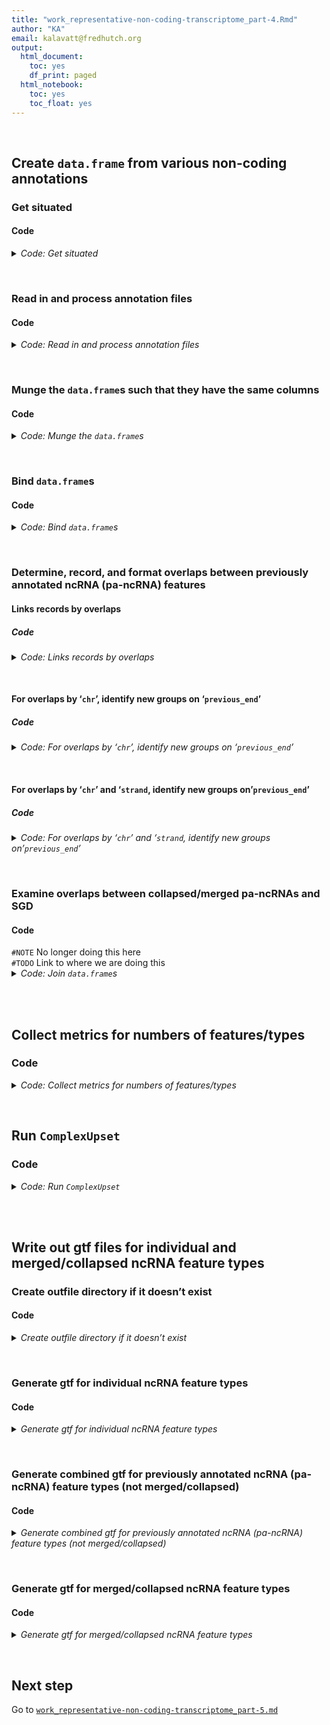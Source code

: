 ```yaml
---
title: "work_representative-non-coding-transcriptome_part-4.Rmd"
author: "KA"
email: kalavatt@fredhutch.org
output:
  html_document:
    toc: yes
    df_print: paged
  html_notebook:
    toc: yes
    toc_float: yes
---
```

<br />

## Create `data.frame` from various non-coding annotations
### Get situated
#### Code
<details>
<summary><i>Code: Get situated</i></summary>
```r
#!/usr/bin/env Rscript

library(ComplexUpset)
library(GenomicRanges)
library(ggplot2)
library(IRanges)
library(plyr)
library(readxl)
library(rtracklayer)
library(tidyverse)

options(scipen = 999)
options(ggrepel.max.overlaps = Inf)

if(stringr::str_detect(getwd(), "kalavattam")) {
    p_local <- "/Users/kalavattam/Dropbox/FHCC"
} else {
    p_local <- "/Users/kalavatt/projects-etc"
}
p_wd <- "2022-2023_RRP6-NAB3/results/2023-0215"

setwd(paste(p_local, p_wd, sep = "/"))
getwd()
```
</details>
<br />

### Read in and process annotation files
#### Code
<details>
<summary><i>Code: Read in and process annotation files</i></summary>
```r
#!/usr/bin/env Rscript

load_bed_CUTs_SUTs_XUTs <- function(x) {
    y <- readr::read_tsv(x, col_names = FALSE, show_col_types = FALSE)
    colnames(y) <- c("chr", "start", "end", "name_etc", "score", "strand")
    return(y)
}


load_xlsx_CUTs_4x <- function(x) {
    y <- readxl::read_xlsx(x)
    colnames(y) <- c("chr", "start", "end", "name_etc", "strand")
    y$chr <- gsub("chr", "", y$chr)
    y <- y %>% dplyr::arrange(chr, start)
    return(y)
}


load_txt_CUTs_HMM <- function(x) {
    y <- readr::read_tsv(x, show_col_types = FALSE)
    colnames(y) <- c(
        "chr", "start", "end", "name_etc", "strand",
        "avg_covg_WT", "avg_covg_rrp6", "avg_fold"
    )
    y$chr <- gsub("chr", "", y$chr)
    y <- y %>% dplyr::arrange(chr, start)
    return(y)
}


load_gtf_ncRNAs <- function(x) {
    y <- rtracklayer::import(x) %>%
        tibble::as_tibble() %>%
        dplyr::select(-c("score", "phase"))
    colnames(y) <- c(
        "chr", "start", "end", "width", "strand",
        "source", "type", "gene_id", "transcript_id",
        "feature", "orf_classification", "source_id"
    )
    y <- y %>%
        dplyr::arrange(chr, start)
    return(y)
}


load_gtf_NUTs <- function(x) {
    y <- rtracklayer::import(x) %>%
        tibble::as_tibble() %>%
        dplyr::select(-c("score", "phase"))
    colnames(y) <- c(
        "chr", "start", "end", "width", "strand",
        "source", "type", "gene_id", "transcript_id"
    )
    y$chr <- gsub("chr", "", y$chr)
    y <- y %>% dplyr::arrange(chr, start)
    return(y)
}


load_csv_SRATs <- function(x) {
    y <- readr::read_csv(x, skip = 1, show_col_types = FALSE)
    colnames(y) <- c("chr", "start", "end", "info_sense", "strand", "name_etc")
    y$chr <- gsub("chr", "", y$chr)
    y <- y %>% dplyr::arrange(chr, start)
    return(y)
}


p_base <- "./infiles_gtf-gff3/representation"

#  Check
# list.dirs(p_base)
# list.files(paste(p_base, "CUTs_SUTs", sep = "/"))
# list.files(paste(p_base, "CUTs-HMM_CUTs-4X", sep = "/"))
# list.files(paste(p_base, "ncRNAs", sep = "/"))
# list.files(paste(p_base, "NUTs", sep = "/"))
# list.files(paste(p_base, "SRATs", sep = "/"))
# list.files(paste(p_base, "XUTs", sep = "/"))

in_CUTs <- paste(p_base, "CUTs_SUTs/CUTs.coord-R64.bed", sep = "/")
in_CUTs_4x <- paste(p_base, "CUTs-HMM_CUTs-4X/CUTs-4x.xlsx", sep = "/")
in_CUTs_HMM <- paste(p_base, "CUTs-HMM_CUTs-4X/CUTs-HMM.txt.gz", sep = "/")
in_ncRNAs <- paste(p_base, "ncRNAs/ncRNAs.gtf", sep = "/")
in_NUTs <- paste(p_base, "NUTs/NUTs.gtf", sep = "/")
in_SRATs <- paste(p_base, "SRATs/SRATs.csv", sep = "/")
in_SUTs <- paste(p_base, "CUTs_SUTs/SUTs.coord-R64.bed", sep = "/")
in_XUTs <- paste(p_base, "XUTs/XUTs.coord-R64.bed", sep = "/")

#  Check
# file.exists(in_CUTs)
# file.exists(in_SUTs)
# file.exists(in_CUTs_4x)
# file.exists(in_CUTs_HMM)
# file.exists(in_ncRNAs)
# file.exists(in_NUTs)
# file.exists(in_SRATs)
# file.exists(in_XUTs)

CUTs <- load_bed_CUTs_SUTs_XUTs(in_CUTs)
CUTs_4x <- load_xlsx_CUTs_4x(in_CUTs_4x)
CUTs_HMM <- load_txt_CUTs_HMM(in_CUTs_HMM)
ncRNAs <- load_gtf_ncRNAs(in_ncRNAs)
NUTs <- load_gtf_NUTs(in_NUTs)
SRATs <- load_csv_SRATs(in_SRATs)
SUTs <- load_bed_CUTs_SUTs_XUTs(in_SUTs)
XUTs <- load_bed_CUTs_SUTs_XUTs(in_XUTs)
```
</details>
<br />

### Munge the `data.frame`s such that they have the same columns
#### Code
<details>
<summary><i>Code: Munge the `data.frame`s</i></summary>
```r
#!/usr/bin/env Rscript

CUTs <- CUTs %>%
    dplyr::mutate(
                 id = stringr::str_sub(CUTs$name_etc, 6, 11),
               type = stringr::str_sub(CUTs$name_etc, 1, 4),
             source = "Xu et al. (Steinmetz), Nature 2009",
        coordinates = "lifted from R56 to R64",
                etc = stringr::str_sub(CUTs$name_etc, 13, nchar(CUTs$name_etc))
    ) %>%
    dplyr::select(-c(name_etc, score)) %>%
    dplyr::arrange(chr, start, strand)

CUTs_4x <- CUTs_4x %>%
    dplyr::mutate(
                 id = name_etc,
               type = "CUTs_4x",
                etc = NA_character_,
             source = "Vera (Dowell), BMC Genomics 2016",
        coordinates = "R64 (no liftOver)"
    ) %>%
    dplyr::select(-name_etc)

CUTs_HMM <- CUTs_HMM %>%
    dplyr::mutate(
                 id = name_etc,
               type = "CUTs_HMM",
             source = "Vera (Dowell), BMC Genomics 2016",
        coordinates = "R64 (no liftOver)"
    ) %>%
    dplyr::select(-name_etc) %>%
    tidyr::unite(
        etc, c(avg_covg_WT, avg_covg_rrp6, avg_fold)
    ) %>%
    dplyr::arrange(chr, start, strand)

ncRNAs <- ncRNAs %>%
    dplyr::mutate(
                 id = gene_id,
               type = feature,
             source = "SGD R64-1-1",
        coordinates = "R64 (no liftOver)",
                etc = NA_character_
    ) %>%
    dplyr::select(-c(
        "width", "gene_id", "transcript_id", "feature", "orf_classification",
        "source_id"
    )) %>%
    dplyr::arrange(chr, start, strand)

NUTs <- NUTs %>%
    dplyr::select(-c("type", "source", "width")) %>%
    dplyr::mutate(
               type = "NUTs",
             source = "Schulz et al. (Cramer), Cell 2013",
        coordinates = "R64 (no liftOver)"
    ) %>%
    dplyr::rename(id = transcript_id, etc = gene_id)
        
SRATs <- SRATs %>%
    dplyr::mutate(
               type = "SRATs",
             source = "Venkatesh et al. (Workman), Nat Comm 2016",
        coordinates = "R64 (no liftOver)"
    ) %>%
    dplyr::rename(id = name_etc, etc = info_sense) %>%
    dplyr::arrange(chr, start, strand)

SUTs <- SUTs %>%
    dplyr::select(-"score") %>%
    dplyr::mutate(
                 id = stringr::str_sub(SUTs$name_etc, 6, 11),
               type = stringr::str_sub(SUTs$name_etc, 1, 4),
             source = "Xu et al. (Steinmetz), Nature 2009",
        coordinates = "lifted from R56 to R64",
                etc = stringr::str_sub(SUTs$name_etc, 13, nchar(SUTs$name_etc))
    ) %>%
    dplyr::select(-name_etc) %>%
    dplyr::arrange(chr, start, strand)

XUTs <- XUTs %>%
    dplyr::select(-"score") %>%
    dplyr::mutate(
               type = paste0(stringr::str_sub(XUTs$name_etc, 1, 3), "s"),
                 id = stringr::str_sub(XUTs$name_etc, 14, nchar(XUTs$name_etc)),
             source = "van Dijk et al. (Thermes, Morillon), Nature 2011",
        coordinates = "lifted from R63 to R64",
           name_etc = NA_character_
    ) %>%
    dplyr::rename(etc = name_etc) %>%
    dplyr::arrange(chr, start, strand)
```
</details>
<br />

### Bind `data.frame`s
#### Code
<details>
<summary><i>Code: Bind `data.frame`s</i></summary>
```r
#!/usr/bin/env Rscript

all_pa_ncRNAs <- dplyr::bind_rows(
    CUTs, CUTs_4x, CUTs_HMM, ncRNAs, NUTs, SRATs, SUTs, XUTs
) %>%
    dplyr::arrange(strand, chr, start)
```
</details>
<br />

### Determine, record, and format overlaps between previously annotated ncRNA (pa-ncRNA) features
#### Links records by overlaps
##### Code
<details>
<summary><i>Code: Links records by overlaps</i></summary>
```r
#!/usr/bin/env Rscript

# #  Do the linking stratified by 'chr'
# group_chr <- plyr::ddply(
#     ncRNAs,
#     "chr",
#     function(x) { 
#         #  Check if a record should be linked with the previous record
#         y <- c(NA, x$end[-nrow(x)])
#         z <- ifelse(is.na(y), 0, y)
#         z <- cummax(z)
#         z[is.na(y)] <- NA
#         x$previous_end <- z
#         
#         return(x)
#     }
# )
# 
# group_chr$new_group <- is.na(group_chr$previous_end) | 
#     (group_chr$start >= group_chr$previous_end)
# group_chr$group <- cumsum(group_chr$new_group)

#  Do the linking stratified by both 'chr' and 'strand'
group_chr_strand <- plyr::ddply(
    all_pa_ncRNAs,
    c("chr", "strand"),
    function(x) { 
        #  Check if a record should be linked with the previous record
        y <- c(NA, x$end[-nrow(x)])
        z <- ifelse(is.na(y), 0, y)
        z <- cummax(z)
        z[is.na(y)] <- NA
        x$previous_end <- z
        
        return(x)
    }
) #%>%
    #dplyr::arrange(chr, start, strand)
#NOTE This call to arrange was throwing things off

group_chr_strand$new_group <- is.na(group_chr_strand$previous_end) | 
    (group_chr_strand$start >= group_chr_strand$previous_end)
group_chr_strand$group <- cumsum(group_chr_strand$new_group)

# #  Check groups with and without grouping by strand
# group_chr_strand %>% dplyr::select(chr, start, end, strand, group)
# 
# #  Check numbers of groups with and without grouping by strand
# group_chr_strand$group %>% forcats::as_factor() %>% levels() %>% length()
```
</details>
<br />

#### For overlaps by '`chr`', identify new groups on '`previous_end`'
##### Code
<details>
<summary><i>Code: For overlaps by '`chr`', identify new groups on '`previous_end`'</i></summary>
```r
#!/usr/bin/env Rscript

# run <- FALSE
# if(base::isTRUE(run)) {
#     #  Aggregate the data
#     agg_chr <- plyr::ddply(
#         group_chr,
#         .(chr, group),
#         plyr::summarize,
#         start = min(start),
#         end = max(end),
#         details_type = paste0(type, collapse = "; "),
#         details_all = paste0(type, ": ", id, ", ", strand, collapse = "; ")
#     ) %>%
#         dplyr::arrange(chr, start) %>%
#         dplyr::mutate(strand = ".") %>%
#         dplyr::relocate(
#             c(chr, start, end, strand, details_type, details_all, group)
#         ) %>%
#         dplyr::rename(
#             details_type_init = details_type, details_all_init = details_all
#         )
#     
#     # #  Check
#     # agg_chr$details_type_init %>% head()
#     # agg_chr$details_all_init %>% head()
#     
#     #  stackoverflow.com/questions/49389792/how-to-collapse-all-character-vectors-in-a-list
#     details_type <- agg_chr$details_type %>%
#         stringr::str_remove_all("s") %>%
#         stringr::str_split("; ") %>%
#         purrr::map(sort) %>%
#         purrr::map(unique)
#     details_type <- sapply(
#         details_type[!sapply(details_type, purrr::is_empty)],
#         paste,
#         collapse = " "
#     ) %>%
#         tibble::as_tibble_col(column_name = "details_type")
#     
#     details_all <- agg_chr$details_all %>%
#         stringr::str_remove_all("s") %>%
#         stringr::str_split("; ") %>%
#         purrr::map(sort) %>%
#         purrr::map(unique)
#     details_all <- sapply(
#         details_all[!sapply(details_all, purrr::is_empty)],
#         paste,
#         collapse = "; "
#     ) %>%
#         tibble::as_tibble_col(column_name = "details_all")
#     
#     details_id <- agg_chr$details_all %>%
#         stringr::str_remove_all("s|,\\s\\+|,\\s\\-") %>%
#         stringr::str_replace_all(
#             "(CUT|CUT_4x|CUT_HMM|NUT|SRAT|SUT|XUT):\\s", ""
#         ) %>%
#         stringr::str_split("; ") %>%
#         purrr::map(sort) %>%
#         purrr::map(unique)
#     details_id <- sapply(
#         details_id[!sapply(details_id, purrr::is_empty)],
#         paste,
#         collapse = "; "
#     ) %>%
#         tibble::as_tibble_col(column_name = "details_id")
#     
#     details_strand <- agg_chr$details_all %>%
#         stringr::str_remove_all("s") %>%
#         stringr::str_remove_all(
#             "(CUT|CUT_4x|CUT_HMM|NUT|SRAT|SUT|XUT):\\s|\\;|\\,"
#         ) %>%
#         stringr::str_remove_all(
#             "(CUT|NUT|SRAT|SUT)\\d+\\s|[:digit:]+(F|R)\\-\\d+\\s"
#         ) %>%
#         tibble::as_tibble_col(column_name = "details_strand")
#     
#     n_features <- lengths(
#         gregexpr("(^[A-z]|[1-9])*;", details_id$details_id)
#     ) + 1L
#     
#     agg_chr <- dplyr::bind_cols(
#         agg_chr, details_type, details_id, details_strand, n_features,
#         details_all
#     ) %>%
#         dplyr::select(-group) %>%
#         dplyr::relocate(
#             c(details_type_init, details_all_init),
#             .after = details_all
#         ) %>%
#         dplyr::rename("n_features" = "...11")
#     
#     agg_chr$n_features <- ifelse(
#         (agg_chr$n_features == 2 & agg_chr$details_strand == "+") |
#         (agg_chr$n_features == 2 & agg_chr$details_strand == "-"),
#         1,
#         agg_chr$n_features
#     )
#     
#     rm(details_id, details_type, details_strand, n_features, details_all)
# }
```
</details>
<br />

#### For overlaps by '`chr`' and '`strand`, identify new groups on '`previous_end`'
##### Code
<details>
<summary><i>Code: For overlaps by '`chr`' and '`strand`, identify new groups on '`previous_end`'</i></summary>
```r
#!/usr/bin/env Rscript

run <- TRUE
if(base::isTRUE(run)) {
    #  Aggregate the data
    agg_chr_strand <- plyr::ddply(
        group_chr_strand,
        .(chr, strand, group),
        plyr::summarize,
        start = min(start),
        end = max(end),
        details_type = paste0(type, collapse = "; "),
        details_all = paste0(type, ": ", id, collapse = "; ")
    ) %>%
        dplyr::arrange(chr, start, strand) %>%
        dplyr::relocate(
            c(chr, start, end, strand, details_type, details_all, group)
        ) %>%
        dplyr::rename(
            details_type_init = details_type, details_all_init = details_all
        )
    
    # #  Check
    # agg_chr_strand$details_type_init %>% head()
    # agg_chr_strand$details_all_init %>% head()
    
    #  stackoverflow.com/questions/49389792/how-to-collapse-all-character-vectors-in-a-list
    details_type <- agg_chr_strand$details_type %>%
        stringr::str_remove_all("s") %>%
        stringr::str_split("; ") %>%
        purrr::map(sort) %>%
        purrr::map(unique)
    details_type <- sapply(
        details_type[!sapply(details_type, purrr::is_empty)],
        paste,
        collapse = " "
    ) %>%
        tibble::as_tibble_col(column_name = "details_type")
    
    details_all <- agg_chr_strand$details_all %>%
        stringr::str_remove_all("s") %>%
        stringr::str_split("; ") %>%
        purrr::map(sort) %>%
        purrr::map(unique)
    details_all <- sapply(
        details_all[!sapply(details_all, purrr::is_empty)],
        paste,
        collapse = "; "
    ) %>%
        tibble::as_tibble_col(column_name = "details_all")
    
    details_id <- agg_chr_strand$details_all %>%
        stringr::str_remove_all("s") %>%
        stringr::str_replace_all(
            "(CUT|CUT_4x|CUT_HMM|ncRNA|NUT|SRAT|SUT|XUT):\\s", ""
        ) %>%
        stringr::str_split("; ") %>%
        purrr::map(sort) %>%
        purrr::map(unique)
    details_id <- sapply(
        details_id[!sapply(details_id, purrr::is_empty)],
        paste,
        collapse = "; "
    ) %>%
        tibble::as_tibble_col(column_name = "details_id")
    
    n_types <- lengths(
        gregexpr("(^[A-z]|[1-9])* ", details_type$details_type)
    ) + 1L
    
    n_features <- lengths(
        gregexpr("(^[A-z]|[1-9])*;", details_id$details_id)
    ) + 1L
    
    agg_chr_strand <- dplyr::bind_cols(
        agg_chr_strand, details_type, details_id, n_types, n_features,
        details_all
    ) %>%
        dplyr::select(-group) %>%
        dplyr::relocate(
            c(details_type_init, details_all_init),
            .after = details_all
        ) %>%
        dplyr::rename(
            "n_types" = "...10",
            "n_features" = "...11"
        )
    
    #  With the above logic, values with only one feature or type are erroneously
    #+ counted as two, so fix that
    agg_chr_strand$n_types <- ifelse(
        grepl(" ", agg_chr_strand$details_type, fixed = TRUE),
        agg_chr_strand$n_types,
        1L
    )
    
    agg_chr_strand$n_features <- ifelse(
        grepl(";", agg_chr_strand$details_id, fixed = TRUE),
        agg_chr_strand$n_features,
        1L
    )
    
    rm(details_id, details_type, n_features, details_all)
}
```
</details>
<br />

### Examine overlaps between collapsed/merged pa-ncRNAs and SGD
#### Code
`#NOTE` No longer doing this here  
`#TODO` Link to where we are doing this
<details>
<summary><i>Code: Join `data.frame`s</i></summary>

```r
#!/usr/bin/env Rscript

# in_SGD <- paste("./infiles_gtf-gff3/already/Saccharomyces_cerevisiae.R64-1-1.108.gtf")
# # file.exists(in_SGD)
```
</details>
<br />
<br />

## Collect metrics for numbers of features/types
### Code
<details>
<summary><i>Code: Collect metrics for numbers of features/types</i></summary>
```r
#!/usr/bin/env Rscript

agg_chr_strand.bak <- agg_chr_strand
# agg_chr_strand <- agg_chr_strand.bak

agg_chr_strand <- agg_chr_strand %>%
    dplyr::mutate(
        CUT = stringr::str_count(details_type_init, "$CUTs|CUTs$|CUTs;|CUTs$"),
        CUT_4x = stringr::str_count(details_type_init, "CUTs_4x"),
        CUT_HMM = stringr::str_count(details_type_init, "CUTs_HMM"),
        ncRNA = stringr::str_count(details_type_init, "ncRNA"),
        NUT = stringr::str_count(details_type_init, "NUT"),
        SRAT = stringr::str_count(details_type_init, "SRAT"),
        SUT = stringr::str_count(details_type_init, "SUT"),
        XUT = stringr::str_count(details_type_init, "XUT"),
        
        #  Create columns of Boolean values
        b_CUT = as.logical(CUT),
        b_CUT_4x = as.logical(CUT_4x),
        b_CUT_HMM = as.logical(CUT_HMM),
        b_ncRNA = as.logical(ncRNA),
        b_NUT = as.logical(NUT),
        b_SRAT = as.logical(SRAT),
        b_SUT = as.logical(SUT),
        b_XUT = as.logical(XUT),
    )


evaluate_nos_types <- function(x) {
    y <- ifelse(
        rowSums(agg_chr_strand[, 20:27]) == x, TRUE, FALSE
    )
    return(y)
}


evaluate_nos_features <- function(x) {
    y <- ifelse(
        rowSums(agg_chr_strand[, 12:19]) == x, TRUE, FALSE
    )
    return(y)
}


#  Tally row-wise numbers of types
# rowSums(agg_chr_strand[, 20:27]) %>% min()  # [1] 1
# rowSums(agg_chr_strand[, 20:27]) %>% max()  # [1] 7
agg_chr_strand$types_1 <- evaluate_nos_types(1)
agg_chr_strand$types_2 <- evaluate_nos_types(2)
agg_chr_strand$types_3 <- evaluate_nos_types(3)
agg_chr_strand$types_4 <- evaluate_nos_types(4)
agg_chr_strand$types_5 <- evaluate_nos_types(5)
agg_chr_strand$types_6 <- evaluate_nos_types(6)
agg_chr_strand$types_7 <- evaluate_nos_types(7)

#  Tally row-wise numbers of features
# rowSums(agg_chr_strand[, 12:19]) %>% min()  # [1] 1
# rowSums(agg_chr_strand[, 12:19]) %>% max()  # [1] 12
agg_chr_strand$features_1 <- evaluate_nos_features(1)
agg_chr_strand$features_2 <- evaluate_nos_features(2)
agg_chr_strand$features_3 <- evaluate_nos_features(3)
agg_chr_strand$features_4 <- evaluate_nos_features(4)
agg_chr_strand$features_5 <- evaluate_nos_features(5)
agg_chr_strand$features_6 <- evaluate_nos_features(6)
agg_chr_strand$features_7 <- evaluate_nos_features(7)
agg_chr_strand$features_8 <- evaluate_nos_features(8)
agg_chr_strand$features_9 <- evaluate_nos_features(9)
agg_chr_strand$features_10 <- evaluate_nos_features(10)
agg_chr_strand$features_11 <- evaluate_nos_features(11)
agg_chr_strand$features_12 <- evaluate_nos_features(12)

# #  Check
# rowSums(agg_chr_strand[20:27]) %>% table()
# agg_chr_strand$n_types %>% table()
# (rowSums(agg_chr_strand[20:27]) == agg_chr_strand$n_types) %>% table()

all_pa_ncRNAs_cats <- colnames(agg_chr_strand)[20:27]

# #  Check
# agg_chr_strand[, all_pa_ncRNAs_cats] %>% head(15) %>% t()

agg_chr_strand$length <- agg_chr_strand$end - agg_chr_strand$start
agg_chr_strand <- agg_chr_strand %>%
    dplyr::relocate(length, .after = end)
```
</details>
<br />

## Run `ComplexUpset`
### Code
<details>
<summary><i>Code: Run `ComplexUpset`</i></summary>
```r
#!/usr/bin/env Rscript

#  Sort by intersection size
ComplexUpset::upset(
    agg_chr_strand,
    all_pa_ncRNAs_cats,
    annotations = list(
        "Length (bp)" = agg_chr_strand %>%
            ggplot2::ggplot(., aes(x = intersection, y = length)) +
            geom_violin(na.rm = TRUE),
        "No. features" = agg_chr_strand %>%
            ggplot2::ggplot(., aes(x = intersection, y = n_features)) +
            geom_violin(na.rm = TRUE),
        "Intersection ratio" = intersection_ratio(
            text_mapping = aes(label = !!upset_text_percentage())
        )
    ),
    # base_annotations =list(
    #     "Intersection size" = intersection_size(),
    #     "Intersection ratio" = intersection_ratio()
    # ),
    name = "Groups of pa-ncRNA categories",
    # sort_intersections_by = "ratio",
    n_intersection = 30,
    # n_intersection = 10,
    # min_size = 8,
    width_ratio = 0.1
)

#  Sort by which intersections are larger than expected by chance (assuming
#+ equal probabilities of belonging to multiple sets) via the intersection
#+ size/union ratio
ComplexUpset::upset(
    agg_chr_strand,
    all_pa_ncRNAs_cats,
    annotations = list(
        "Length (bp)" = agg_chr_strand %>%
            ggplot2::ggplot(., aes(x = intersection, y = length)) +
            geom_violin(na.rm = TRUE),
        "No. features" = agg_chr_strand %>%
            ggplot2::ggplot(., aes(x = intersection, y = n_features)) +
            geom_violin(na.rm = TRUE),
        "Intersection ratio" = intersection_ratio(
            text_mapping = aes(label = !!upset_text_percentage())
        )
    ),
    # base_annotations =list(
    #     "Intersection size" = intersection_size(),
    #     "Intersection ratio" = intersection_ratio()
    # ),
    name = "Groups of pa-ncRNA categories",
    sort_intersections_by = "ratio",
    n_intersection = 30,
    # n_intersection = 10,
    # min_size = 8,
    width_ratio = 0.1
)

#  Sort by set degree
ComplexUpset::upset(
    agg_chr_strand,
    all_pa_ncRNAs_cats,
    annotations = list(
        "Length (bp)" = agg_chr_strand %>%
            ggplot2::ggplot(., aes(x = intersection, y = length)) +
            geom_violin(na.rm = TRUE),
        "No. features" = agg_chr_strand %>%
            ggplot2::ggplot(., aes(x = intersection, y = n_features)) +
            geom_violin(na.rm = TRUE),
        "Intersection ratio" = intersection_ratio(
            text_mapping = aes(label = !!upset_text_percentage())
        )
    ),
    # base_annotations =list(
    #     "Intersection size" = intersection_size(),
    #     "Intersection ratio" = intersection_ratio()
    # ),
    name = "Groups of pa-ncRNA categories",
    sort_intersections_by = "degree",
    n_intersection = 35,
    # n_intersection = 10,
    # min_size = 8,
    width_ratio = 0.1
)
```
</details>
<br />
<br />

## Write out gtf files for individual and merged/collapsed ncRNA feature types
### Create outfile directory if it doesn't exist
#### Code
<details>
<summary><i>Create outfile directory if it doesn't exist</i></summary>
```r
#!/usr/bin/env Rscript

representation <- "outfiles_gtf-gff3/representation"
ifelse(
    dir.exists(representation),
    print("Directory exists"),
    dir.create(representation)
)
```
</details>
<br />

### Generate gtf for individual ncRNA feature types
#### Code
<details>
<summary><i>Generate gtf for individual ncRNA feature types</i></summary>
```r
#!/usr/bin/env Rscript

write_gtf <- function(x, y) {
    # :param x: tibble
    # :param y: outfile
    # :return: NA
    readr::write_tsv(
        x,
        y,
        col_names = FALSE,
        quote = "none",
        escape = "none"
    )
}


handle_Xu <- function(x) {
    y <- x %>%
        dplyr::rename(seqname = chr) %>%
        dplyr::mutate(feature = "feature") %>%
        dplyr::relocate(c(source, feature), .after = seqname) %>%
        dplyr::mutate(score = ".", frame = ".") %>%
        dplyr::relocate(score, .after = end) %>%
        dplyr::relocate(frame, .after = strand) %>%
        dplyr::mutate(
            attribute = paste(
                paste0("gene_id \"", id, "\""),
                paste0("transcript_id \"", id, "\""),
                paste0("type \"", stringr::str_remove(type, "s$"), "\""),
                paste0(
                    "liftOver \"",
                    stringr::str_replace_all(coordinates, " ", "-"),
                    "\""
                ),
                paste0("source_misc_1 \"", stringr::str_split_i(x$etc, "_", 1), "\""),
                paste0("source_misc_2 \"", stringr::str_split_i(x$etc, "_", 2), "\""),
                paste0("source_misc_3 \"", stringr::str_split_i(x$etc, "_", 3), "\""),
                sep = "; "
            )
        ) %>%
        dplyr::select(-c(id, type, etc, coordinates))
    
    return(y)
}


handle_Vera <- function(x) {
    y <- x %>%
        dplyr::rename(seqname = chr) %>%
        dplyr::mutate(feature = "feature") %>%
        dplyr::relocate(c(source, feature), .after = seqname) %>%
        dplyr::mutate(score = ".", frame = ".") %>%
        dplyr::relocate(score, .after = end) %>%
        dplyr::relocate(frame, .after = strand) %>%
        dplyr::mutate(
            attribute = paste(
                paste0("gene_id \"", id, "\""),
                paste0("transcript_id \"", id, "\""),
                paste0("type \"", stringr::str_remove(type, "s"), "\""),
                paste0(
                    "liftOver \"",
                    stringr::str_replace_all(coordinates, " ", "-"),
                    "\""
                ),
                sep = "; "
            )
        ) %>%
        dplyr::select(-c(id, type, etc, coordinates))
    
    return(y)
}


handle_Schulz <- function(x) {
    y <- x %>%
        dplyr::rename(seqname = chr) %>%
        dplyr::mutate(feature = "feature") %>%
        dplyr::relocate(c(source, feature), .after = seqname) %>%
        dplyr::mutate(score = ".", frame = ".") %>%
        dplyr::relocate(score, .after = end) %>%
        dplyr::relocate(frame, .after = strand) %>%
        dplyr::mutate(
            attribute = paste(
                paste0("gene_id \"", id, "\""),
                paste0("transcript_id \"", id, "\""),
                paste0("type \"", stringr::str_remove(type, "s"), "\""),
                paste0(
                    "liftOver \"",
                    stringr::str_replace_all(coordinates, " ", "-"),
                    "\""
                ),
                paste0("source_misc \"", etc, "\""),
                sep = "; "
            )
        ) %>%
        dplyr::select(-c(id, type, etc, coordinates))
    
    return(y)
}


`handle_SGD_R64-1-1` <- function(x) {
    y <- x %>%
        dplyr::rename(seqname = chr) %>%
        dplyr::mutate(feature = "feature") %>%
        dplyr::relocate(c(source, feature), .after = seqname) %>%
        dplyr::mutate(score = ".", frame = ".") %>%
        dplyr::relocate(score, .after = end) %>%
        dplyr::relocate(frame, .after = strand) %>%
        dplyr::mutate(
            attribute = paste(
                paste0("gene_id \"", id, "\""),
                paste0("transcript_id \"", id, "\""),
                paste0("type \"", type, "\""),
                paste0(
                    "liftOver \"",
                    stringr::str_replace_all(coordinates, " ", "-"),
                    "\""
                ),
                sep = "; "
            )
        ) %>%
        dplyr::select(-c(type, id, coordinates, etc))
    return(y)
}


handle_van_Dijk <- function(x) {
    y <- x %>%
        dplyr::rename(seqname = chr) %>%
        dplyr::mutate(feature = "feature") %>%
        dplyr::relocate(c(source, feature), .after = seqname) %>%
        dplyr::mutate(score = ".", frame = ".") %>%
        dplyr::relocate(score, .after = end) %>%
        dplyr::relocate(frame, .after = strand) %>%
        dplyr::mutate(
            attribute = paste(
                paste0("gene_id \"", id, "\""),
                paste0("transcript_id \"", id, "\""),
                paste0("type \"", stringr::str_remove(type, "s"), "\""),
                paste0(
                    "liftOver \"",
                    stringr::str_replace_all(coordinates, " ", "-"),
                    "\""
                ),
                sep = "; "
            )
        ) %>%
        dplyr::select(-c(id, type, etc, coordinates))
    
    return(y)
}


handle_Venkatesh <- function(x) {
    y <- x %>%
        dplyr::rename(seqname = chr) %>%
        dplyr::mutate(feature = "feature") %>%
        dplyr::relocate(c(source, feature), .after = seqname) %>%
        dplyr::mutate(score = ".", frame = ".") %>%
        dplyr::relocate(score, .after = end) %>%
        dplyr::relocate(frame, .after = strand) %>%
        dplyr::mutate(
            attribute = paste(
                paste0("gene_id \"", id, "\""),
                paste0("transcript_id \"", id, "\""),
                paste0("type \"", stringr::str_remove(type, "s$"), "\""),
                paste0(
                    "liftOver \"",
                    stringr::str_replace_all(coordinates, " ", "-"),
                    "\""
                ),
                paste0("source_misc_1 \"", stringr::str_split_i(x$etc, "_", 1), "\""),
                paste0("source_misc_2 \"", stringr::str_split_i(x$etc, "_", 2), "\""),
                paste0("source_misc_3 \"", stringr::str_split_i(x$etc, "_", 3), "\""),
                paste0("source_misc_4 \"", stringr::str_split_i(x$etc, "_", 4), "\""),
                sep = "; "
            )
        ) %>%
        dplyr::select(-c(id, type, etc, coordinates))
    
    return(y)
}


gtf_CUTs <- handle_Xu(CUTs)
gtf_CUTs_4x <- handle_Vera(CUTs_4x)
gtf_CUTs_HMM <- handle_Vera(CUTs_HMM)
gtf_ncRNAs <- `handle_SGD_R64-1-1`(ncRNAs)
gtf_NUTs <- handle_Schulz(NUTs)
gtf_SRATs <- handle_Venkatesh(SRATs)
gtf_SUTs <- handle_Xu(SUTs)
gtf_XUTs <- handle_van_Dijk(XUTs)

write_gtf(
    gtf_CUTs,
    paste(representation, "Greenlaw-et-al_CUTs.gtf", sep = "/")
)
write_gtf(
    gtf_CUTs_4x,
    paste(representation, "Greenlaw-et-al_CUTs-4x.gtf", sep = "/")
)
write_gtf(
    gtf_CUTs_HMM,
    paste(representation, "Greenlaw-et-al_CUTs-HMM.gtf", sep = "/")
)
write_gtf(
    gtf_ncRNAs,
    paste(representation, "Greenlaw-et-al_ncRNAs.gtf", sep = "/")
)
write_gtf(
    gtf_NUTs,
    paste(representation, "Greenlaw-et-al_NUTs.gtf", sep = "/")
)
write_gtf(
    gtf_SRATs,
    paste(representation, "Greenlaw-et-al_SRATs.gtf", sep = "/")
)
write_gtf(
    gtf_SUTs,
    paste(representation, "Greenlaw-et-al_SUTs.gtf", sep = "/")
)
write_gtf(
    gtf_XUTs,
    paste(representation, "Greenlaw-et-al_XUTs.gtf", sep = "/")
)
```
</details>
<br />

### Generate combined gtf for previously annotated ncRNA (pa-ncRNA) feature types (not merged/collapsed)
#### Code
<details>
<summary><i>Generate combined gtf for previously annotated ncRNA (pa-ncRNA) feature types (not merged/collapsed)</i></summary>
```r
#!/usr/bin/env Rscript

#  Combine tibbles of the various individual pa-ncRNA feature types -----------
gtf_combined <- dplyr::bind_rows(
    gtf_CUTs,
    gtf_CUTs_4x,
    gtf_CUTs_HMM,
    gtf_ncRNAs,
    gtf_NUTs,
    gtf_SRATs,
    gtf_SUTs,
    gtf_XUTs
)

#  Add an extra attribute that combines "type" with "gene_id" -----------------
#+ ...thereby avoiding duplicate feature names (e.g., CUT, CUT_HMM, CUT_4x have
#+ some identical feature names even though they are different features) in
#+ counts matrices, subsequent DE analyses, etc. Call the new attribute
#+ category "complete."

#  Parse "attribute" to make a column of feature-wise "type" strings
gtf_combined$type <- gtf_combined$attribute %>%
    stringr::str_split("; ") %>%
    unlist() %>%
    grep("type", ., value = TRUE) %>%
    stringr::str_remove_all("\"|type\ ")

#  Parse "attribute" to make a column of feature-wise "gene_id" strings
gtf_combined$gene_id <- gtf_combined$attribute %>%
    stringr::str_split("; ") %>%
    unlist() %>%
    grep("gene_id", ., value = TRUE) %>%
    stringr::str_remove_all("\"|gene_id\ ")

#  Concatenate the "type" and "gene_id" feature-wise strings, creating strings
#+ of "complete" names in a new "complete" column; then, remove the "type" and
#+ "gene_id" columns
gtf_combined <- gtf_combined %>%
    tidyr::unite(complete, type, gene_id, sep = "-")

#  Add the "complete" column info to "attribute", then remove the "complete"
#+ column
gtf_combined <- gtf_combined %>%
    dplyr::mutate(
        attribute = paste0(attribute, "; complete \"", complete, "\"")
    ) %>%
    dplyr::select(-"complete")

#  Check how the new feature-wise "attribute" entries look
# gtf_combined$attribute %>% head(100)


#  Finally, write out the gtf -------------------------------------------------
write_gtf(
    gtf_combined,
    paste(
        representation,
        "Greenlaw-et-al_non-collapsed-non-coding-transcriptome.gtf",
        sep = "/"
    )
)
```
</details>
<br />

### Generate gtf for merged/collapsed ncRNA feature types
#### Code
<details>
<summary><i>Generate gtf for merged/collapsed ncRNA feature types</i></summary>
```r
#!/usr/bin/env Rscript

agg_chr_strand[, 1:12] %>%
    dplyr::rename(seqname = chr) %>%
    dplyr::mutate(
        source = "Greenlaw et al., work_representative-non-coding-transcriptome_part-4.Rmd (chunks 1-7)",
        feature = "feature"
    ) %>%
    dplyr::relocate(c(source, feature), .after = seqname) %>%
    dplyr::mutate(score = ".", frame = ".") %>%
    dplyr::relocate(score, .after = end) %>%
    dplyr::relocate(frame, .after = strand) %>%
    dplyr::mutate(
        attribute = paste(
            paste0(
                "gene_id \"",
                details_all_init %>%
                    stringr::str_replace_all("\\_H", "H") %>%
                    stringr::str_replace_all("\\_4", "4") %>%
                    stringr::str_remove_all("s") %>%
                    stringr::str_replace_all(": ", "-") %>%
                    stringr::str_replace_all("; ", "_"),
                "\""
            ),
            paste0(
                "transcript_id \"",
                details_all_init %>%
                    stringr::str_replace_all("\\_H", "H") %>%
                    stringr::str_replace_all("\\_4", "4") %>%
                    stringr::str_remove_all("s") %>%
                    stringr::str_replace_all(": ", "-") %>%
                    stringr::str_replace_all("; ", "_"),
                "\""
            ),
            paste0(
                "details_type_alpha \"",
                details_type %>%
                    stringr::str_replace_all("\\_H", "H") %>%
                    stringr::str_replace_all("\\_4", "4") %>%
                    stringr::str_replace_all(" ", "_"),
                "\""
            ),
            paste0(
                "details_type \"",
                details_type_init %>%
                    stringr::str_replace_all("\\_H", "H") %>%
                    stringr::str_replace_all("\\_4", "4") %>%
                    stringr::str_remove_all("s") %>%
                    stringr::str_replace_all("; ", "_"),
                "\""
            ),
            paste0(
                "details_id \"",
                details_id %>%
                    stringr::str_replace_all("; ", "_"),
                "\""
            ),
            paste0(
                "details_all \"",
                details_all %>%
                    stringr::str_replace_all("\\_H", "H") %>%
                    stringr::str_replace_all("\\_4", "4") %>%
                    stringr::str_replace_all(": ", "-") %>%
                    stringr::str_replace_all("; ", "_"),
                "\""
            ),
            paste0("n_types \"", n_types, "\""),
            paste0("n_features \"", n_features, "\""),
            paste0("n_types_features \"", n_types, " ", n_features, "\""),
            paste0("length \"", length, "\""),
            sep = "; "
        )
    ) %>%
    dplyr::select(-c(
            length, details_type, details_id, n_types, n_features, details_all,
            details_type_init, details_all_init
    )) %>%
    write_gtf(
        .,
        paste(
            representation,
            "Greenlaw-et-al_representative-non-coding-transcriptome.gtf",
            sep = "/"
        )
    )
```
</details>
<br />

## Next step
Go to [`work_representative-non-coding-transcriptome_part-5.md`](./work_representative-non-coding-transcriptome_part-5.md)
<br />
